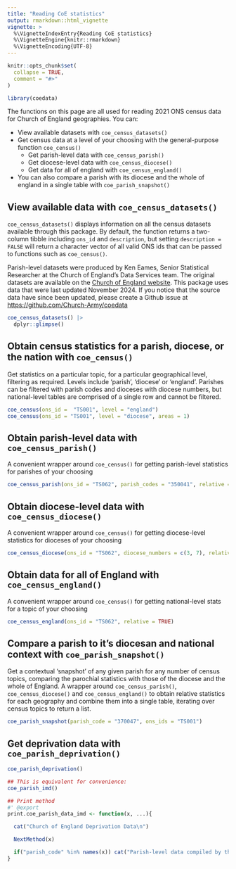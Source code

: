 ```yaml
---
title: "Reading CoE statistics"
output: rmarkdown::html_vignette
vignette: >
  %\VignetteIndexEntry{Reading CoE statistics}
  %\VignetteEngine{knitr::rmarkdown}
  %\VignetteEncoding{UTF-8}
---
```


```r
knitr::opts_chunk$set(
  collapse = TRUE,
  comment = "#>"
)
```

```r
library(coedata)
```

<!-- WARNING - This vignette is generated by {fusen} from dev/flat_reading-coe-statistics.Rmd: do not edit by hand -->




The functions on this page are all used for reading 2021 ONS census data for Church of England geographies. You can:

-   View available datasets with `coe_census_datasets()`
-   Get census data at a level of your choosing with the general-purpose function `coe_census()`
    -   Get parish-level data with `coe_census_parish()`
    -   Get diocese-level data with `coe_census_diocese()`
    -   Get data for all of england with `coe_census_england()`
-   You can also compare a parish with its diocese and the whole of england in a single table with `coe_parish_snapshot()`

## View available data with `coe_census_datasets()`

`coe_census_datasets()` displays information on all the census datasets available through this package. By default, the function returns a two-column tibble including `ons_id` and `description`, but setting `description = FALSE` will return a character vector of all valid ONS ids that can be passed to functions such as `coe_census()`.

Parish-level datasets were produced by Ken Eames, Senior Statistical Researcher at the Church of England's Data Services team. The original datasets are available on the [Church of England website](https://www.churchofengland.org/about/data-services/resources-publications-and-data). This package uses data that were last updated November 2024. If you notice that the source data have since been updated, please create a Github issue at <https://github.com/Church-Army/coedata>

```r
coe_census_datasets() |>
  dplyr::glimpse()
```


## Obtain census statistics for a parish, diocese, or the nation with `coe_census()`

Get statistics on a particular topic, for a particular geographical level, filtering as required. Levels include 'parish', 'diocese' or 'england'. Parishes can be filtered with parish codes and dioceses with diocese numbers, but national-level tables are comprised of a single row and cannot be filtered.

```r
coe_census(ons_id =  "TS001", level = "england")
coe_census(ons_id = "TS001", level = "diocese", areas = 1)
```



## Obtain parish-level data with `coe_census_parish()`

A convenient wrapper around `coe_census()` for getting parish-level statistics for parishes of your choosing

```r
coe_census_parish(ons_id = "TS062", parish_codes = "350041", relative = TRUE)
```


## Obtain diocese-level data with `coe_census_diocese()`

A convenient wrapper around `coe_census()` for getting diocese-level statistics for dioceses of your choosing

```r
coe_census_diocese(ons_id = "TS062", diocese_numbers = c(3, 7), relative = TRUE)
```


## Obtain data for all of England with `coe_census_england()`

A convenient wrapper around `coe_census()` for getting national-level stats for a topic of your choosing

```r
coe_census_england(ons_id = "TS062", relative = TRUE)
```


## Compare a parish to it's diocesan and national context with `coe_parish_snapshot()`

Get a contextual 'snapshot' of any given parish for any number of census topics, comparing the parochial statistics with those of the diocese and the whole of England. A wrapper around `coe_census_parish()`, `coe_census_diocese()` and `coe_census_england()` to obtain relative statistics for each geography and combine them into a single table, iterating over census topics to return a list.

```r
coe_parish_snapshot(parish_code = "370047", ons_ids = "TS001")
```




## Get deprivation data with `coe_parish_deprivation()`






```r
coe_parish_deprivation()

## This is equivalent for convenience:
coe_parish_imd()
```


```r
## Print method
#' @export
print.coe_parish_data_imd <- function(x, ...){

  cat("Church of England Deprivation Data\n")

  NextMethod(x)

  if("parish_code" %in% names(x)) cat("Parish-level data compiled by the Church of England")
}

```

